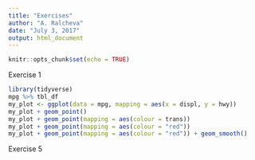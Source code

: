 ```yaml
---
title: "Exercises"
author: "A. Ralcheva"
date: "July 3, 2017"
output: html_document
---
```


```r
knitr::opts_chunk$set(echo = TRUE)
```

Exercise 1
```r
library(tidyverse)
mpg %>% tbl_df
my_plot <- ggplot(data = mpg, mapping = aes(x = displ, y = hwy))
my_plot + geom_point()
my_plot + geom_point(mapping = aes(colour = trans))
my_plot + geom_point(mapping = aes(colour = "red"))
my_plot + geom_point(mapping = aes(colour = "red")) + geom_smooth()
```

Exercise 5